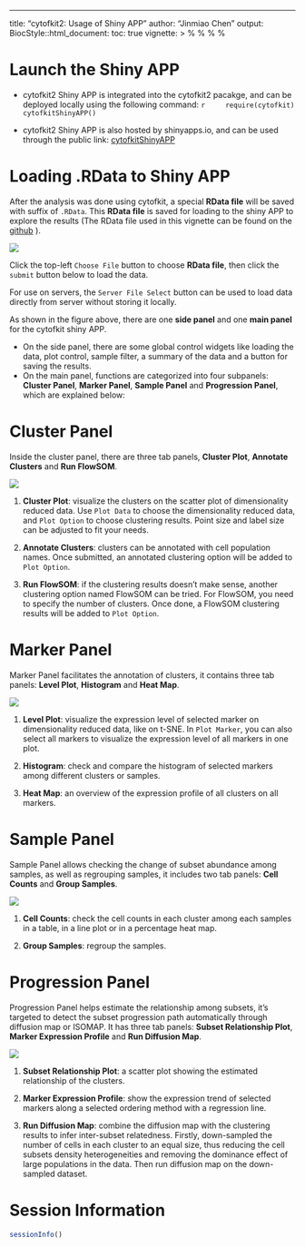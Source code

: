---
title: "cytofkit2: Usage of Shiny APP"
author: "Jinmiao Chen"
output: BiocStyle::html_document: toc: true
vignette: >
    %\VignetteIndexEntry{cytofkit2}
    %\VignetteEngine{knitr::rmarkdown}
    %\VignetteEncoding{UTF-8}
    %\VignetteIndexEntry{ShinyAPP tutorial}

# Launch the Shiny APP

- cytofkit2 Shiny APP is integrated into the cytofkit2 pacakge, and can be deployed locally using the following command:
    ```r
    require(cytofkit)
    cytofkitShinyAPP()
    ```

- cytofkit2 Shiny APP is also hosted by shinyapps.io, and can be used through the public link: [cytofkitShinyAPP](https://cytofkit.shinyapps.io/shiny/) 

# Loading .RData to Shiny APP     

After the analysis was done using cytofkit, a special **RData file** will be saved with suffix of `.RData`. This **RData file** is saved for loading to the shiny APP to explore the results (The RData file used in this vignette can be found on the [github](https://github.com/JinmiaoChenLab/cytofkit_analysis_data_code) ). 

![](load2shiny.png)

Click the top-left `Choose File` button to choose **RData file**, then click the `submit` button below to load the data.

For use on servers, the `Server File Select` button can be used to load data directly from server without storing it locally.

As shown in the figure above, there are one **side panel** and one **main panel** for the cytofkit shiny APP. 

- On the side panel, there are some global control widgets like loading the data, plot control, sample filter, a summary of the data and a button for saving the results.   
- On the main panel, functions are categorized into four subpanels: **Cluster Panel**, **Marker Panel**, **Sample Panel** and **Progression Panel**, which are explained below:

# Cluster Panel   

Inside the cluster panel, there are three tab panels, **Cluster Plot**, **Annotate Clusters** and **Run FlowSOM**. 

![](cluster_panel.png)

1. **Cluster Plot**: visualize the clusters on the scatter plot of dimensionality reduced data. Use `Plot Data` to choose the dimensionality reduced data, and `Plot Option` to choose clustering results. Point size and label size can be adjusted to fit your needs.

2. **Annotate Clusters**: clusters can be annotated with cell population names. Once submitted, an annotated clustering option will be added to `Plot Option`.

3. **Run FlowSOM**: if the clustering results doesn't make sense, another clustering option named FlowSOM can be tried. For FlowSOM, you need to specify the number of clusters. Once done, a FlowSOM clustering results will be added to `Plot Option`.

# Marker Panel

Marker Panel facilitates the annotation of clusters, it contains three tab panels: **Level Plot**, **Histogram** and **Heat Map**.

![](marker_panel.png)

1. **Level Plot**: visualize the expression level of selected marker on dimensionality reduced data, like on t-SNE. In `Plot Marker`, you can also select all markers to visualize the expression level of all markers in one plot.

2. **Histogram**: check and compare the histogram of selected markers among different clusters or samples.

3. **Heat Map**: an overview of the expression profile of all clusters on all markers. 

# Sample Panel

Sample Panel allows checking the change of subset abundance among samples, as well as regrouping samples, it includes two tab panels: **Cell Counts** and **Group Samples**.

![](sample_panel.png)

1. **Cell Counts**: check the cell counts in each cluster among each samples in a table, in a line plot or in a percentage heat map.

2. **Group Samples**: regroup the samples.

# Progression Panel

Progression Panel helps estimate the relationship among subsets, it's targeted to detect the subset progression path automatically through diffusion map or ISOMAP. It has three tab panels: **Subset Relationship Plot**, **Marker Expression Profile** and **Run Diffusion Map**.

![](progression_panel.png)

1. **Subset Relationship Plot**: a scatter plot showing the estimated relationship of the clusters.

2. **Marker Expression Profile**: show the expression trend of selected markers along a selected ordering method with a regression line.

3. **Run Diffusion Map**: combine the diffusion map with the clustering results to infer inter-subset relatedness. Firstly, down-sampled the number of cells in each cluster to an equal size, thus reducing the cell subsets density heterogeneities and removing the dominance effect of large populations in the data. Then run diffusion map on the down-sampled dataset. 

# Session Information

```r
sessionInfo()
```
